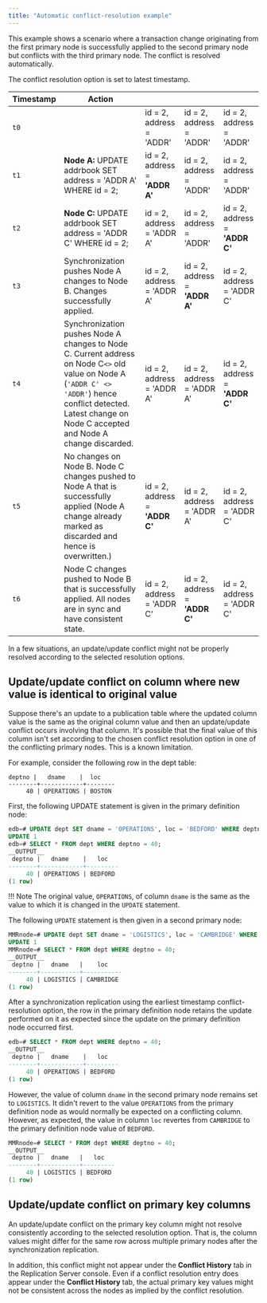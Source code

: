 ```yaml
---
title: "Automatic conflict-resolution example"
---
```


<div id="auto_conflict_resolution_eg" class="registered_link"></div>

This example shows a scenario where a transaction change originating from the first primary node is successfully applied to the second primary node but conflicts with the third primary node. The conflict is resolved automatically.

The conflict resolution option is set to latest timestamp.


 |  Timestamp        | Action                                                                                                                                                                                                                    |                                             |                                             |                                             |
 | ------------------ | ------------------------------------------------------------------------------------------------------------------------------------------------------------------------------------------------------------------- | ------------------------------------------- | ------------------------------------------- | ------------------------------------------- |
 | `t0`               |                                                                                                                                                                                                                     | id = 2, address = 'ADDR'                    | id = 2, address = 'ADDR'                    | id = 2, address = 'ADDR'
 | `t1`               | **Node A:** UPDATE addrbook SET address = 'ADDR A' WHERE id = 2;                                                                                                                                                    | id = 2, address = **'ADDR A'**              | id = 2, address = 'ADDR'                    | id = 2, address = 'ADDR'                    |
 | `t2`               | **Node C:** UPDATE addrbook SET address = 'ADDR C' WHERE id = 2;                                                                                                                                                    | id = 2, address = 'ADDR A'                  | id = 2, address = 'ADDR'                    | id = 2, address = **'ADDR C'**              |
 | `t3`               | Synchronization pushes Node A changes to Node B. Changes successfully applied.                                                                                                                                      | id = 2, address = 'ADDR A'                  | id = 2, address = **'ADDR A'**              | id = 2, address = 'ADDR C'                  |
 | `t4`               | Synchronization pushes Node A changes to Node C. Current address on Node C`<>` old value on Node A (``'ADDR C' <> 'ADDR'``) hence conflict detected. Latest change on Node C accepted and Node A change discarded. | id = 2, address = 'ADDR A'                  | id = 2, address = 'ADDR A'                  | id = 2, address = **'ADDR C'**              |
 | `t5`               | No changes on Node B. Node C changes pushed to Node A that is successfully applied (Node A change already marked as discarded and hence is overwritten.)                                                            | id = 2, address = **'ADDR C'**              | id = 2, address = 'ADDR A'                  | id = 2, address = 'ADDR C'                  |
 | `t6`               | Node C changes pushed to Node B that is successfully applied. All nodes are in sync and have consistent state.                                                                                                      | id = 2, address = 'ADDR C'                  | id = 2, address = **'ADDR C'**              | id = 2, address = 'ADDR C'                  |

In a few situations, an update/update conflict might not be properly resolved according to the selected resolution options. 

## Update/update conflict on column where new value is identical to original value

Suppose there's an update to a publication table where the updated column value is the same as the original column value and then an update/update conflict occurs involving that column. It's possible that the final value of this column isn't set according to the chosen conflict resolution option in one of the conflicting primary nodes. This is a known limitation.

For example, consider the following row in the dept table:

```text
deptno |   dname    |  loc
--------+------------+--------
     40 | OPERATIONS | BOSTON
```

First, the following UPDATE statement is given in the primary definition node:

```sql
edb=# UPDATE dept SET dname = 'OPERATIONS', loc = 'BEDFORD' WHERE deptno = 40;
UPDATE 1
edb=# SELECT * FROM dept WHERE deptno = 40;
__OUTPUT__
 deptno |   dname    |   loc
--------+------------+---------
     40 | OPERATIONS | BEDFORD
(1 row)
```

!!! Note
    The original value, `OPERATIONS`, of column `dname` is the same as the value to which it is changed in the `UPDATE` statement.

The following `UPDATE` statement is then given in a second primary node:

```sql
MMRnode=# UPDATE dept SET dname = 'LOGISTICS', loc = 'CAMBRIDGE' WHERE deptno = 40;
UPDATE 1
MMRnode=# SELECT * FROM dept WHERE deptno = 40;
__OUTPUT__
 deptno |   dname   |    loc
--------+-----------+-----------
     40 | LOGISTICS | CAMBRIDGE
(1 row)
```

After a synchronization replication using the earliest timestamp conflict-resolution option, the row in the primary definition node retains the update performed on it as expected since the update on the primary definition node occurred first.

```sql
edb=# SELECT * FROM dept WHERE deptno = 40;
__OUTPUT__
 deptno |   dname    |   loc
--------+------------+---------
     40 | OPERATIONS | BEDFORD
(1 row)
```

However, the value of column `dname` in the second primary node remains set to `LOGISTICS`. It didn't revert to the value `OPERATIONS` from the primary definition node as would normally be expected on a conflicting column. However, as expected, the value in column `loc` revertes from `CAMBRIDGE` to the primary definition node value of `BEDFORD`.

```sql
MMRnode=# SELECT * FROM dept WHERE deptno = 40;
__OUTPUT__
 deptno |   dname   |   loc
--------+-----------+---------
     40 | LOGISTICS | BEDFORD
(1 row)
```

## Update/update conflict on primary key columns

An update/update conflict on the primary key column might not resolve consistently according to the selected resolution option. That is, the column values might differ for the same row across multiple primary nodes after the synchronization replication.

In addition, this conflict might not appear under the **Conflict History** tab in the Replication Server console. Even if a conflict resolution entry does appear under the **Conflict History** tab, the actual primary key values might not be consistent across the nodes as implied by the conflict resolution.
